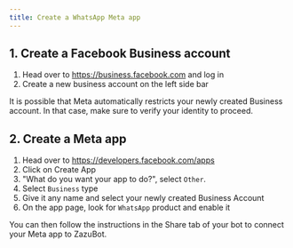 ```yaml
---
title: Create a WhatsApp Meta app
---
```


## 1. Create a Facebook Business account

1. Head over to https://business.facebook.com and log in
2. Create a new business account on the left side bar

<Info>
  It is possible that Meta automatically restricts your newly created Business
  account. In that case, make sure to verify your identity to proceed.
</Info>

## 2. Create a Meta app

1. Head over to https://developers.facebook.com/apps
2. Click on Create App
3. "What do you want your app to do?", select `Other`.
4. Select `Business` type
5. Give it any name and select your newly created Business Account
6. On the app page, look for `WhatsApp` product and enable it

You can then follow the instructions in the Share tab of your bot to connect your Meta app to ZazuBot.

